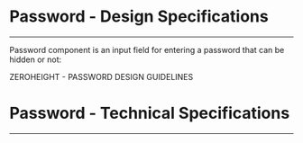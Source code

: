 
<Meta title="ODS Components/Form/Password [molecule]/Specifications" />

# Password - Design Specifications
----

Password component is an input field for entering a password that can be hidden or not:
<div>
  <osds-button color="primary" variant="ghost" href="https://zeroheight.com/6fc8a63f7/p/553533-password/b/40a887" target="_blank">
    ZEROHEIGHT - PASSWORD DESIGN GUIDELINES &nbsp;
    <osds-icon name="external-link" color="primary" size="xs"></osds-icon>
  </osds-button>
</div>

# Password - Technical Specifications
----

<SpecificationsPassword />
